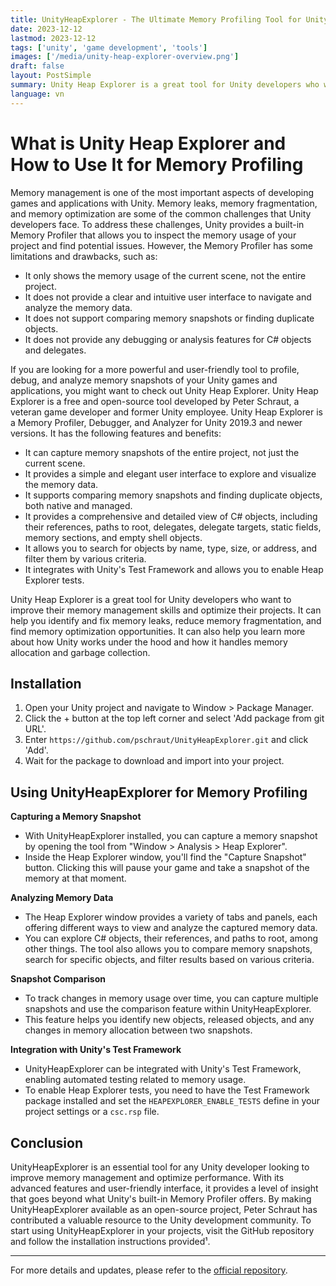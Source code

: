 ```yaml
---
title: UnityHeapExplorer - The Ultimate Memory Profiling Tool for Unity Developers
date: 2023-12-12
lastmod: 2023-12-12
tags: ['unity', 'game development', 'tools']
images: ['/media/unity-heap-explorer-overview.png']
draft: false
layout: PostSimple
summary: Unity Heap Explorer is a great tool for Unity developers who want to improve their memory management skills and optimize their projects. It can help you identify and fix memory leaks, reduce memory fragmentation, and find memory optimization opportunities. It can also help you learn more about how Unity works under the hood and how it handles memory allocation and garbage collection.
language: vn
---
```


# What is Unity Heap Explorer and How to Use It for Memory Profiling

Memory management is one of the most important aspects of developing games and applications with Unity. Memory leaks, memory fragmentation, and memory optimization are some of the common challenges that Unity developers face. To address these challenges, Unity provides a built-in Memory Profiler that allows you to inspect the memory usage of your project and find potential issues. However, the Memory Profiler has some limitations and drawbacks, such as:

- It only shows the memory usage of the current scene, not the entire project.
- It does not provide a clear and intuitive user interface to navigate and analyze the memory data.
- It does not support comparing memory snapshots or finding duplicate objects.
- It does not provide any debugging or analysis features for C# objects and delegates.

If you are looking for a more powerful and user-friendly tool to profile, debug, and analyze memory snapshots of your Unity games and applications, you might want to check out Unity Heap Explorer. Unity Heap Explorer is a free and open-source tool developed by Peter Schraut, a veteran game developer and former Unity employee. Unity Heap Explorer is a Memory Profiler, Debugger, and Analyzer for Unity 2019.3 and newer versions. It has the following features and benefits:

- It can capture memory snapshots of the entire project, not just the current scene.
- It provides a simple and elegant user interface to explore and visualize the memory data.
- It supports comparing memory snapshots and finding duplicate objects, both native and managed.
- It provides a comprehensive and detailed view of C# objects, including their references, paths to root, delegates, delegate targets, static fields, memory sections, and empty shell objects.
- It allows you to search for objects by name, type, size, or address, and filter them by various criteria.
- It integrates with Unity's Test Framework and allows you to enable Heap Explorer tests.

Unity Heap Explorer is a great tool for Unity developers who want to improve their memory management skills and optimize their projects. It can help you identify and fix memory leaks, reduce memory fragmentation, and find memory optimization opportunities. It can also help you learn more about how Unity works under the hood and how it handles memory allocation and garbage collection.

## Installation

1. Open your Unity project and navigate to Window > Package Manager.
2. Click the + button at the top left corner and select 'Add package from git URL'.
3. Enter `https://github.com/pschraut/UnityHeapExplorer.git` and click 'Add'.
4. Wait for the package to download and import into your project.

## Using UnityHeapExplorer for Memory Profiling

**Capturing a Memory Snapshot**

- With UnityHeapExplorer installed, you can capture a memory snapshot by opening the tool from "Window > Analysis > Heap Explorer".
- Inside the Heap Explorer window, you'll find the "Capture Snapshot" button. Clicking this will pause your game and take a snapshot of the memory at that moment.

**Analyzing Memory Data**

- The Heap Explorer window provides a variety of tabs and panels, each offering different ways to view and analyze the captured memory data.
- You can explore C# objects, their references, and paths to root, among other things. The tool also allows you to compare memory snapshots, search for specific objects, and filter results based on various criteria.

**Snapshot Comparison**

- To track changes in memory usage over time, you can capture multiple snapshots and use the comparison feature within UnityHeapExplorer.
- This feature helps you identify new objects, released objects, and any changes in memory allocation between two snapshots.

**Integration with Unity's Test Framework**

- UnityHeapExplorer can be integrated with Unity's Test Framework, enabling automated testing related to memory usage.
- To enable Heap Explorer tests, you need to have the Test Framework package installed and set the `HEAPEXPLORER_ENABLE_TESTS` define in your project settings or a `csc.rsp` file.

## Conclusion

UnityHeapExplorer is an essential tool for any Unity developer looking to improve memory management and optimize performance. With its advanced features and user-friendly interface, it provides a level of insight that goes beyond what Unity's built-in Memory Profiler offers. By making UnityHeapExplorer available as an open-source project, Peter Schraut has contributed a valuable resource to the Unity development community. To start using UnityHeapExplorer in your projects, visit the GitHub repository and follow the installation instructions provided¹.

---

For more details and updates, please refer to the [official repository](https://github.com/pschraut/UnityHeapExplorer).
